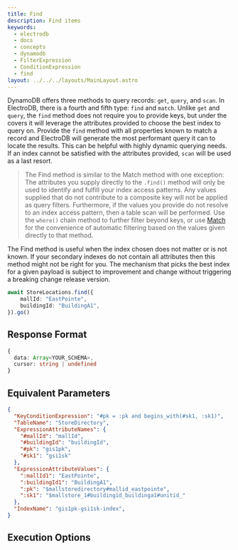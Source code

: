 ```yaml
---
title: Find
description: Find items
keywords:
  - electrodb
  - docs
  - concepts
  - dynamodb
  - FilterExpression
  - ConditionExpression
  - find
layout: ../../../layouts/MainLayout.astro
---
```


DynamoDB offers three methods to query records: `get`, `query`, and `scan`. In ElectroDB, there is a fourth and fifth type: `find` and `match`. Unlike `get` and `query`, the `find` method does not require you to provide keys, but under the covers it will leverage the attributes provided to choose the best index to query on. Provide the `find` method with all properties known to match a record and ElectroDB will generate the most performant query it can to locate the results. This can be helpful with highly dynamic querying needs. If an index cannot be satisfied with the attributes provided, `scan` will be used as a last resort.

> The Find method is similar to the Match method with one exception: The attributes you supply directly to the `.find()` method will only be used to identify and fulfill your index access patterns. Any values supplied that do not contribute to a composite key will not be applied as query filters. Furthermore, if the values you provide do not resolve to an index access pattern, then a table scan will be performed. Use the `where()` chain method to further filter beyond keys, or use [Match](/en/queries/match) for the convenience of automatic filtering based on the values given directly to that method.

The Find method is useful when the index chosen does not matter or is not known. If your secondary indexes do not contain all attributes then this method might not be right for you. The mechanism that picks the best index for a given payload is subject to improvement and change without triggering a breaking change release version.


<ExampleSetup />

```typescript
await StoreLocations.find({
    mallId: "EastPointe",
    buildingId: "BuildingA1",
}).go()
```

## Response Format
```typescript
{
  data: Array<YOUR_SCHEMA>,
  cursor: string | undefined
}
```

## Equivalent Parameters
```json
{
  "KeyConditionExpression": "#pk = :pk and begins_with(#sk1, :sk1)",
  "TableName": "StoreDirectory",
  "ExpressionAttributeNames": {
    "#mallId": "mallId",
    "#buildingId": "buildingId",
    "#pk": "gis1pk",
    "#sk1": "gsi1sk"
  },
  "ExpressionAttributeValues": {
    ":mallId1": "EastPointe",
    ":buildingId1": "BuildingA1",
    ":pk": "$mallstoredirectory#mallid_eastpointe",
    ":sk1": "$mallstore_1#buildingid_buildinga1#unitid_"
  },
  "IndexName": "gis1pk-gsi1sk-index",
}
```

## Execution Options


<PartialExample />
